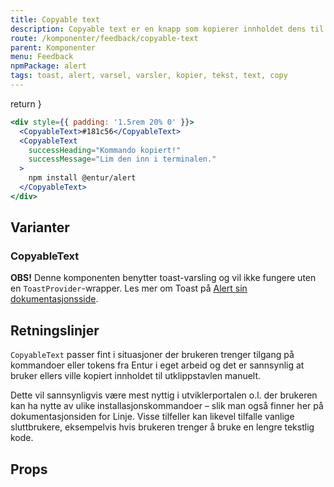 ```yaml
---
title: Copyable text
description: Copyable text er en knapp som kopierer innholdet dens til utklippstavlen.
route: /komponenter/feedback/copyable-text
parent: Komponenter
menu: Feedback
npmPackage: alert
tags: toast, alert, varsel, varsler, kopier, tekst, text, copy
---
```



  return <SEO title={props.pageContext.frontmatter.title} description={props.pageContext.frontmatter.description} pathname={props.pageContext.frontmatter.route} />
}

<PageHeader />

```jsx
<div style={{ padding: '1.5rem 20% 0' }}>
  <CopyableText>#181c56</CopyableText>
  <CopyableText
    successHeading="Kommando kopiert!"
    successMessage="Lim den inn i terminalen."
  >
    npm install @entur/alert
  </CopyableText>
</div>
```

## Varianter

### CopyableText

**OBS!** Denne komponenten benytter toast-varsling og vil ikke fungere uten en
`ToastProvider`-wrapper. Les mer om Toast på [Alert sin dokumentasjonsside](/komponenter/feedback/alert).


## Retningslinjer

`CopyableText` passer fint i situasjoner der brukeren
trenger tilgang på kommandoer eller tokens fra Entur i eget arbeid og
det er sannsynlig at bruker ellers ville kopiert innholdet til utklippstavlen manuelt.

Dette vil sannsynligvis være mest nyttig i utviklerportalen o.l. der brukeren kan ha
nytte av ulike installasjonskommandoer – slik man også finner her på
dokumentasjonsiden for Linje. Visse tilfeller kan likevel tilfalle vanlige sluttbrukere,
eksempelvis hvis brukeren trenger å bruke en lengre tekstlig kode.



## Props

<ImportStatement imports="CopyableText" packageName={props.pageContext.frontmatter.npmPackage} />
<Props componentName="CopyableText" />
